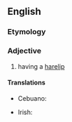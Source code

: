 ==English==

===Etymology===
{{suffix|en|harelip|ed}}

===Adjective===
{{en-adj|-}}

# having a [[harelip]]

====Translations====
{{trans-top|having a harelip}}
* Cebuano: {{t|ceb|bungi}}
{{trans-mid}}
* Irish: {{t|ga|gnásach}}
{{trans-bottom}}